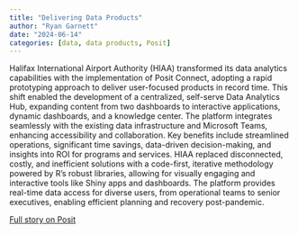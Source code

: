```yaml
---
title: "Delivering Data Products"
author: "Ryan Garnett"
date: "2024-06-14"
categories: [data, data products, Posit]
---
```


Halifax International Airport Authority (HIAA) transformed its data analytics capabilities with the implementation of Posit Connect, adopting a rapid prototyping approach to deliver user-focused products in record time. This shift enabled the development of a centralized, self-serve Data Analytics Hub, expanding content from two dashboards to interactive applications, dynamic dashboards, and a knowledge center. The platform integrates seamlessly with the existing data infrastructure and Microsoft Teams, enhancing accessibility and collaboration. Key benefits include streamlined operations, significant time savings, data-driven decision-making, and insights into ROI for programs and services. HIAA replaced disconnected, costly, and inefficient solutions with a code-first, iterative methodology powered by R's robust libraries, allowing for visually engaging and interactive tools like Shiny apps and dashboards. The platform provides real-time data access for diverse users, from operational teams to senior executives, enabling efficient planning and recovery post-pandemic.

[Full story on Posit](https://posit.co/about/customer-stories/halifax-airport/)
